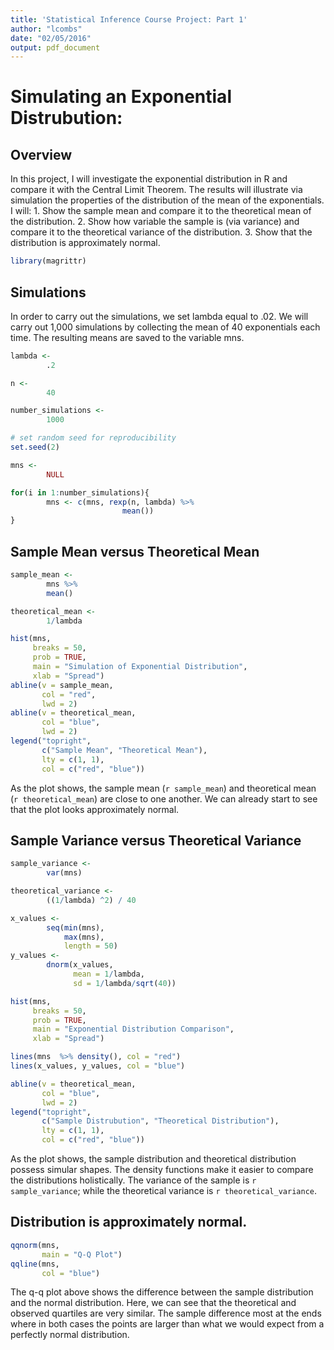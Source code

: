 ```yaml
---
title: 'Statistical Inference Course Project: Part 1'
author: "lcombs"
date: "02/05/2016"
output: pdf_document
---
```


# Simulating an Exponential Distrubution:

## Overview

In this project, I will investigate the exponential distribution in R and compare it with the Central Limit Theorem. The results will illustrate via simulation the properties of the distribution of the mean of the exponentials. 
I will:
1. Show the sample mean and compare it to the theoretical mean of the distribution.
2. Show how variable the sample is (via variance) and compare it to the theoretical variance of the distribution.
3. Show that the distribution is approximately normal.



```r
library(magrittr)
```

## Simulations

In order to carry out the simulations, we set lambda equal to .02. We will carry out 1,000 simulations by collecting the mean of 40 exponentials each time. The resulting means are saved to the variable mns.


```r
lambda <- 
        .2

n <- 
        40

number_simulations <- 
        1000

# set random seed for reproducibility
set.seed(2)

mns <- 
        NULL

for(i in 1:number_simulations){
        mns <- c(mns, rexp(n, lambda) %>%
                         mean())
}
```


## Sample Mean versus Theoretical Mean

```r
sample_mean <- 
        mns %>%
        mean()

theoretical_mean <- 
        1/lambda

hist(mns, 
     breaks = 50,
     prob = TRUE,
     main = "Simulation of Exponential Distribution", 
     xlab = "Spread")
abline(v = sample_mean, 
       col = "red",
       lwd = 2)
abline(v = theoretical_mean, 
       col = "blue",
       lwd = 2)
legend("topright", 
       c("Sample Mean", "Theoretical Mean"), 
       lty = c(1, 1),
       col = c("red", "blue"))
```

As the plot shows, the sample mean (`r sample_mean`) and theoretical mean (`r theoretical_mean`) are close to one another. We can already start to see that the plot looks approximately normal.

## Sample Variance versus Theoretical Variance 

```r
sample_variance <- 
        var(mns)

theoretical_variance <-
        ((1/lambda) ^2) / 40

x_values <-
        seq(min(mns), 
            max(mns), 
            length = 50)
y_values <- 
        dnorm(x_values, 
              mean = 1/lambda, 
              sd = 1/lambda/sqrt(40))

hist(mns, 
     breaks = 50,
     prob = TRUE,
     main = "Exponential Distribution Comparison",
     xlab = "Spread")

lines(mns  %>% density(), col = "red")
lines(x_values, y_values, col = "blue") 

abline(v = theoretical_mean, 
       col = "blue",
       lwd = 2)
legend("topright", 
       c("Sample Distrubution", "Theoretical Distribution"), 
       lty = c(1, 1),
       col = c("red", "blue"))
```

As the plot shows, the sample distribution and theoretical distribution possess simular shapes. The density functions make it easier to compare the distributions holistically. The variance of the sample is `r sample_variance`; while the theoretical variance is `r theoretical_variance`.

## Distribution is approximately normal.

```r
qqnorm(mns,
       main = "Q-Q Plot")
qqline(mns,
       col = "blue")
```

The q-q plot above shows the difference between the sample distribution and the normal distribution. Here, we can see that the theoretical and observed quartiles are very similar. The sample difference most at the ends where in both cases the points are  larger than what we would expect from a perfectly normal distribution.